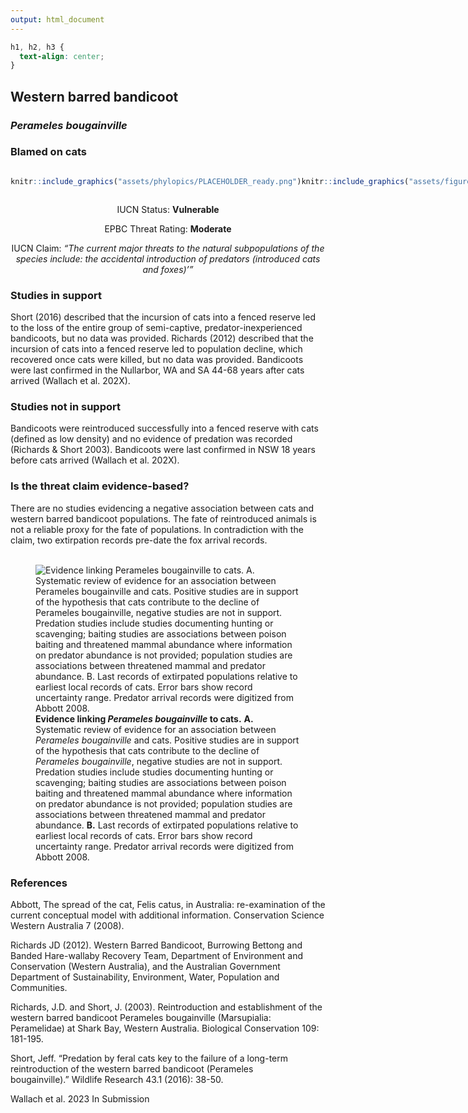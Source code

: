 ```yaml
---
output: html_document
---
```

```css
h1, h2, h3 {
  text-align: center;
}
```

## **Western barred bandicoot**
### *Perameles bougainville*
### Blamed on cats

:::: {style="display: flex;"}

::: {}
  ```r
  knitr::include_graphics("assets/phylopics/PLACEHOLDER_ready.png")
  ```
:::

::: {}

:::

::: {}
  ```r
  knitr::include_graphics("assets/figures/Map_Cat_Perameles bougainville.png")
  ```
:::

::::
<center>
IUCN Status: **Vulnerable**

EPBC Threat Rating: **Moderate**

IUCN Claim: *"The current major threats to the natural subpopulations of the species include: the accidental introduction of predators (introduced cats and foxes)'"*

</center>

### Studies in support

Short (2016) described that the incursion of cats into a fenced reserve led to the loss of the entire group of semi-captive, predator-inexperienced bandicoots, but no data was provided. Richards (2012) described that the incursion of cats into a fenced reserve led to population decline, which recovered once cats were killed, but no data was provided. Bandicoots were last confirmed in the Nullarbor, WA and SA 44-68 years after cats arrived (Wallach et al. 202X).

### Studies not in support

Bandicoots were reintroduced successfully into a fenced reserve with cats (defined as low density) and no evidence of predation was recorded (Richards & Short 2003). Bandicoots were last confirmed in NSW 18 years before cats arrived (Wallach et al. 202X).

### Is the threat claim evidence-based?

There are no studies evidencing a negative association between cats and western barred bandicoot populations. The fate of reintroduced animals is not a reliable proxy for the fate of populations. In contradiction with the claim, two extirpation records pre-date the fox arrival records.
<br>
<br>

![**Evidence linking *Perameles bougainville* to cats.** **A.** Systematic review of evidence for an association between *Perameles bougainville* and cats. Positive studies are in support of the hypothesis that cats contribute to the decline of *Perameles bougainville*, negative studies are not in support. Predation studies include studies documenting hunting or scavenging; baiting studies are associations between poison baiting and threatened mammal abundance where information on predator abundance is not provided; population studies are associations between threatened mammal and predator abundance. **B.** Last records of extirpated populations relative to earliest local records of cats. Error bars show record uncertainty range. Predator arrival records were digitized from Abbott 2008.](assets/figures/Main_Evidence_Cat_Perameles bougainville.png)

### References

Abbott, The spread of the cat, Felis catus, in Australia: re-examination of the current conceptual model with additional information. Conservation Science Western Australia 7 (2008).

Richards JD (2012). Western Barred Bandicoot, Burrowing Bettong and Banded Hare-wallaby Recovery Team, Department of Environment and Conservation (Western Australia), and the Australian Government Department of Sustainability, Environment, Water, Population and Communities.

Richards, J.D. and Short, J. (2003). Reintroduction and establishment of the western barred bandicoot Perameles bougainville (Marsupialia: Peramelidae) at Shark Bay, Western Australia. Biological Conservation 109: 181-195.

Short, Jeff. "Predation by feral cats key to the failure of a long-term reintroduction of the western barred bandicoot (Perameles bougainville)." Wildlife Research 43.1 (2016): 38-50.

Wallach et al. 2023 In Submission

